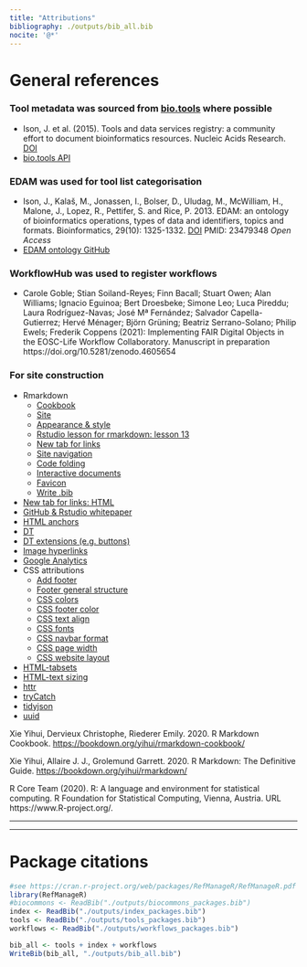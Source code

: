 ```yaml
---
title: "Attributions"
bibliography: ./outputs/bib_all.bib
nocite: '@*'
---
```


# General references 

### Tool metadata was sourced from [bio.tools](https://bio.tools/) where possible

- Ison, J. et al. (2015). Tools and data services registry: a community effort to document bioinformatics resources. Nucleic Acids Research. [DOI](https://doi.org/10.1093/nar/gkv1116)
- [bio.tools API](https://biotools.readthedocs.io/en/latest/api_reference.html)

### EDAM was used for tool list categorisation

- Ison, J., Kalaš, M., Jonassen, I., Bolser, D., Uludag, M., McWilliam, H., Malone, J., Lopez, R., Pettifer, S. and Rice, P. 2013. EDAM: an ontology of bioinformatics operations, types of data and identifiers, topics and formats. Bioinformatics, 29(10): 1325-1332. [DOI](https://doi.org/10.1093/bioinformatics/btt113) PMID: 23479348 *Open Access*
- [EDAM ontology GitHub](https://github.com/edamontology/edamontology)

### WorkflowHub was used to register workflows

- Carole Goble; Stian Soiland-Reyes; Finn Bacall; Stuart Owen; Alan Williams; Ignacio Eguinoa; Bert Droesbeke; Simone Leo; Luca Pireddu; Laura Rodríguez-Navas; José Mª Fernández; Salvador Capella-Gutierrez; Hervé Ménager; Björn Grüning; Beatriz Serrano-Solano; Philip Ewels; Frederik Coppens (2021):
Implementing FAIR Digital Objects in the EOSC-Life Workflow Collaboratory.
Manuscript in preparation https://doi.org/10.5281/zenodo.4605654

### For site construction

- Rmarkdown
     - [Cookbook](https://bookdown.org/yihui/rmarkdown-cookbook/)
     - [Site](https://bookdown.org/yihui/rmarkdown/rmarkdown-site.html)
     - [Appearance & style](https://bookdown.org/yihui/rmarkdown/html-document.html#appearance-and-style)
     - [Rstudio lesson for rmarkdown: lesson 13](https://rmarkdown.rstudio.com/lesson-13.html)
     - [New tab for links](https://community.rstudio.com/t/how-to-direct-a-link-to-another-tab-in-md-files/48737/2)
     - [Site navigation](https://bookdown.org/yihui/rmarkdown/rmarkdown-site.html#site-navigation)
     - [Code folding](https://bookdown.org/yihui/rmarkdown-cookbook/fold-show.html)
     - [Interactive documents](https://bookdown.org/yihui/rmarkdown/interactive-documents.html)
     - [Favicon](https://bookdown.org/yihui/rmarkdown-cookbook/favicon.html)
     - [Write .bib](https://bookdown.org/yihui/rmarkdown-cookbook/write-bib.html)
- [New tab for links: HTML](https://stackoverflow.com/a/17711167)
- [GitHub & Rstudio whitepaper](https://resources.github.com/whitepapers/github-and-rstudio/)
- [HTML anchors](https://stackoverflow.com/a/7015050)
- [DT](https://rstudio.github.io/DT/)
- [DT extensions (e.g. buttons)](https://rstudio.github.io/DT/extensions.html)
- [Image hyperlinks](https://stackoverflow.com/a/42235353)
- [Google Analytics](https://stackoverflow.com/a/45169407)
- CSS attributions
     - [Add footer](https://bookdown.org/yihui/rmarkdown-cookbook/include-html.html)
     - [Footer general structure](https://github.com/rstudio/rmarkdown/issues/1761#issuecomment-574875775)
     - [CSS colors](https://www.w3schools.com/cssref/css_colors.asp)
     - [CSS footer color](https://stackoverflow.com/a/38387051)
     - [CSS text align](https://www.w3schools.com/cssref/pr_text_text-align.ASP)
     - [CSS fonts](https://stackoverflow.com/a/29298407)
     - [CSS navbar format](https://stackoverflow.com/a/62798548)
     - [CSS page width](https://stackoverflow.com/a/46564977)
     - [CSS website layout](https://www.w3schools.com/css/css_website_layout.asp)
- [HTML-tabsets](https://bookdown.org/yihui/rmarkdown-cookbook/html-tabs.html)
- [HTML-text sizing](https://stackoverflow.com/a/44906182)
- [httr](https://cran.r-project.org/web/packages/httr/vignettes/quickstart.html)
- [tryCatch](https://stackoverflow.com/questions/12193779/how-to-write-trycatch-in-r)
- [tidyjson](https://cran.r-project.org/web/packages/tidyjson/vignettes/introduction-to-tidyjson.html)
- [uuid](https://cran.r-project.org/web/packages/uuid/uuid.pdf)


Xie Yihui, Dervieux Christophe, Riederer Emily. 2020. R Markdown Cookbook. [https://bookdown.org/yihui/rmarkdown-cookbook/](https://bookdown.org/yihui/rmarkdown-cookbook/)

Xie Yihui, Allaire J. J., Grolemund Garrett. 2020. R Markdown: The Definitive Guide. [https://bookdown.org/yihui/rmarkdown/](https://bookdown.org/yihui/rmarkdown/)

R Core Team (2020). R: A language and environment for statistical computing. R Foundation for Statistical Computing,
  Vienna, Austria. URL https://www.R-project.org/.

-----

-----

# Package citations

```r
#see https://cran.r-project.org/web/packages/RefManageR/RefManageR.pdf
library(RefManageR)
#biocommons <- ReadBib("./outputs/biocommons_packages.bib")
index <- ReadBib("./outputs/index_packages.bib")
tools <- ReadBib("./outputs/tools_packages.bib")
workflows <- ReadBib("./outputs/workflows_packages.bib")

bib_all <- tools + index + workflows
WriteBib(bib_all, "./outputs/bib_all.bib")
```

